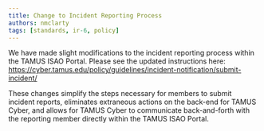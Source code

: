 ```yaml
---
title: Change to Incident Reporting Process
authors: nmclarty
tags: [standards, ir-6, policy]
---
```


We have made slight modifications to the incident reporting process within the TAMUS ISAO Portal.  Please see the updated instructions here: https://cyber.tamus.edu/policy/guidelines/incident-notification/submit-incident/

These changes simplify the steps necessary for members to submit incident reports, eliminates extraneous actions on the back-end for TAMUS Cyber, and allows for TAMUS Cyber to communicate back-and-forth with the reporting member directly within the TAMUS ISAO Portal.